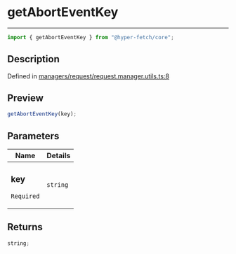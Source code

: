# getAbortEventKey

<div class="api-docs__separator" data-reactroot="">

---

</div><div class="api-docs__import" data-reactroot="">

```ts
import { getAbortEventKey } from "@hyper-fetch/core";
```

</div><div class="api-docs__section">

## Description

</div><div class="api-docs__description"><span class="api-docs__do-not-parse">

</span></div><p class="api-docs__definition">

Defined in
[managers/request/request.manager.utils.ts:8](https://github.com/BetterTyped/hyper-fetch/blob/c3e2c45/packages/core/src/managers/request/request.manager.utils.ts#L8)

</p><div class="api-docs__section">

## Preview

</div><div class="api-docs__preview fn">

```ts
getAbortEventKey(key);
```

</div><div class="api-docs__section">

## Parameters

</div>
<div class="api-docs__parameters">
<table>
<thead><tr><th>Name</th><th>Details</th></tr></thead>
<tbody><tr param-data="key"><td class="api-docs__param-name required">

### key

`Required`

</td><td class="api-docs__param-type">

`string`

</td></tr></tbody></table></div><div class="api-docs__section">

## Returns

</div><div class="api-docs__returns">

```ts
string;
```

</div>
